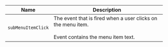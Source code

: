 
| Name | Description |
| --- | --- |
| `subMenuItemClick` | The event that is fired when a user clicks on the menu item.<br /><br />Event contains the menu item text. |

